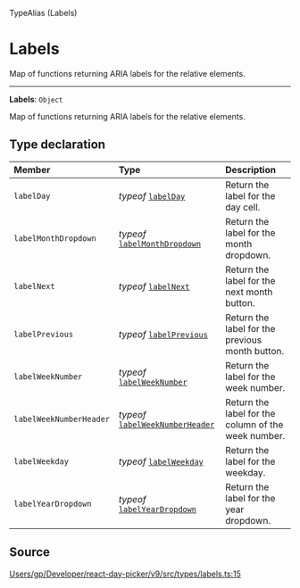 <SectionTitle>TypeAlias (Labels)</SectionTitle>

# Labels

<Description>
Map of functions returning ARIA labels for the relative elements.
</Description>

---

<a id="undefined" name="undefined"></a>

<SignatureMemberIdentifier>**Labels**: `Object`</SignatureMemberIdentifier>

Map of functions returning ARIA labels for the relative elements.

## Type declaration

| Member | Type | Description |
| :------ | :------ | :------ |
| `labelDay` | *typeof* [`labelDay`](/api/functions/labelDay.md) | Return the label for the day cell. |
| `labelMonthDropdown` | *typeof* [`labelMonthDropdown`](/api/functions/labelMonthDropdown.md) | Return the label for the month dropdown. |
| `labelNext` | *typeof* [`labelNext`](/api/functions/labelNext.md) | Return the label for the next month button. |
| `labelPrevious` | *typeof* [`labelPrevious`](/api/functions/labelPrevious.md) | Return the label for the previous month button. |
| `labelWeekNumber` | *typeof* [`labelWeekNumber`](/api/functions/labelWeekNumber.md) | Return the label for the week number. |
| `labelWeekNumberHeader` | *typeof* [`labelWeekNumberHeader`](/api/functions/labelWeekNumberHeader.md) | Return the label for the column of the week number. |
| `labelWeekday` | *typeof* [`labelWeekday`](/api/functions/labelWeekday.md) | Return the label for the weekday. |
| `labelYearDropdown` | *typeof* [`labelYearDropdown`](/api/functions/labelYearDropdown.md) | Return the label for the year dropdown. |

## Source

[Users/gp/Developer/react-day-picker/v9/src/types/labels.ts:15](https://github.com/gpbl/react-day-picker/blob/b97c86295/src/types/labels.ts#L15)
